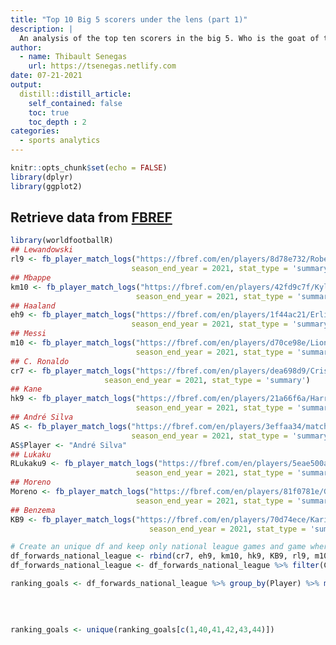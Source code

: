 ```yaml
---
title: "Top 10 Big 5 scorers under the lens (part 1)"
description: |
  An analysis of the top ten scorers in the big 5. Who is the goat of the scorers?!
author:
  - name: Thibault Senegas
    url: https://tsenegas.netlify.com
date: 07-21-2021
output:
  distill::distill_article:
    self_contained: false
    toc: true
    toc_depth : 2
categories:
  - sports analytics
---
```



```r
knitr::opts_chunk$set(echo = FALSE)
library(dplyr)
library(ggplot2)

```



## Retrieve data from [FBREF](https://fbref.com/en/)

```r
library(worldfootballR)
## Lewandowski
rl9 <- fb_player_match_logs("https://fbref.com/en/players/8d78e732/Robert-Lewandowski",
                           season_end_year = 2021, stat_type = 'summary')
## Mbappe
km10 <- fb_player_match_logs("https://fbref.com/en/players/42fd9c7f/Kylian-Mbappe",
                            season_end_year = 2021, stat_type = 'summary')
## Haaland
eh9 <- fb_player_match_logs("https://fbref.com/en/players/1f44ac21/Erling-Haaland",
                           season_end_year = 2021, stat_type = 'summary')
## Messi
m10 <- fb_player_match_logs("https://fbref.com/en/players/d70ce98e/Lionel-Messi",
                            season_end_year = 2021, stat_type = 'summary')
## C. Ronaldo
cr7 <- fb_player_match_logs("https://fbref.com/en/players/dea698d9/Cristiano-Ronaldo",
                     season_end_year = 2021, stat_type = 'summary')
## Kane
hk9 <- fb_player_match_logs("https://fbref.com/en/players/21a66f6a/Harry-Kane",
                            season_end_year = 2021, stat_type = 'summary')
## André Silva
AS <- fb_player_match_logs("https://fbref.com/en/players/3effaa34/matchlogs/2020-2021/summary/Andre-Silva-Match-Logs",
                           season_end_year = 2021, stat_type = 'summary')
AS$Player <- "André Silva"
## Lukaku
RLukaku9 <- fb_player_match_logs("https://fbref.com/en/players/5eae500a/Romelu-Lukaku",
                            season_end_year = 2021, stat_type = 'summary')
## Moreno
Moreno <- fb_player_match_logs("https://fbref.com/en/players/81f0781e/Gerard-Moreno",
                            season_end_year = 2021, stat_type = 'summary')
## Benzema
KB9 <- fb_player_match_logs("https://fbref.com/en/players/70d74ece/Karim-Benzema",
                               season_end_year = 2021, stat_type = 'summary')

# Create an unique df and keep only national league games and game where they played
df_forwards_national_league <- rbind(cr7, eh9, km10, hk9, KB9, rl9, m10, Moreno, RLukaku9, AS)
df_forwards_national_league <- df_forwards_national_league %>% filter(Comp == "Bundesliga" | Comp == "La Liga" | Comp == "Ligue 1" | Comp == "Premier League" | Comp == "Serie A") %>% filter(Pos != "On matchday squad, but did not play")

ranking_goals <- df_forwards_national_league %>% group_by(Player) %>% mutate(goals = sum(Gls),
                                                                             min_played = sum(Min),
                                                                             xGoals = sum(xG_Expected),
                                                                             npxGoals = sum(npxG_Expected),
                                                                             penalty_kicks = sum(PK)) 
ranking_goals <- unique(ranking_goals[c(1,40,41,42,43,44)])

```




